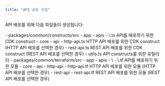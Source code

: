 ```yaml
---
title: "API 공유 구성"
---
```





API 배포를 위해 다음 파일들이 생성됩니다:

<Infrastructure>
<Fragment slot="cdk">
<FileTree>
  - packages/common/constructs/src
    - app
      - apis
        - \<project-name>.ts API를 배포하기 위한 CDK construct
    - core
      - api
        - http-api.ts HTTP API 배포를 위한 CDK construct (HTTP API 배포를 선택한 경우)
        - rest-api.ts REST API 배포를 위한 CDK construct (REST API 배포를 선택한 경우)
        - utils.ts API constructs를 위한 유틸리티
</FileTree>
</Fragment>
<Fragment slot="terraform">
<FileTree>
  - packages/common/terraform/src
    - app
      - apis
        - \<project-name>
          - \<project-name>.tf API를 배포하기 위한 모듈
    - core
      - api
        - http-api
          - http-api.tf HTTP API 배포를 위한 모듈 (HTTP API 배포를 선택한 경우)
        - rest-api
          - rest-api.tf REST API 배포를 위한 모듈 (REST API 배포를 선택한 경우)
</FileTree>
</Fragment>
</Infrastructure>